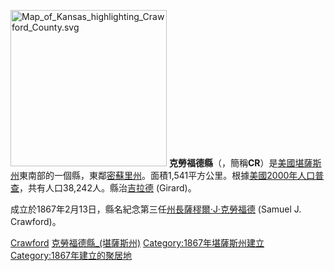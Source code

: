 {{noteTA
|T=zh-hans:克劳福德县 (堪萨斯州);zh-hk:克勞福德縣 (堪薩斯州);zh-tw:克勞福德郡 (堪薩斯州);
}}

{{Otheruses|克勞福德縣|subject=美國堪薩斯州的一個縣|other=同名的縣}}
[[File:Map_of_Kansas_highlighting_Crawford_County.svg|250px]]
'''克勞福德縣'''（{{lang-en|Crawford County}}，簡稱'''CR'''）是[[美國|美國]][[堪薩斯州|堪薩斯州]]東南部的一個縣，東鄰[[密蘇里州|密蘇里州]]。面積1,541平方公里。根據[[美國2000年人口普查|美國2000年人口普查]]，共有人口38,242人。縣治[[吉拉德_(堪薩斯州)|吉拉德]] (Girard)。

成立於1867年2月13日，縣名紀念第三任[[堪薩斯州州長|州長]][[薩穋爾·J·克勞福德|薩穋爾·J·克勞福德]] (Samuel J. Crawford)。

{{克勞福德縣 (堪薩斯州)}}

[[Category:堪萨斯州行政区划|Crawford]]
[[Category:克勞福德縣_(堪薩斯州)|]]
[[Category:1867年堪薩斯州建立|Category:1867年堪薩斯州建立]]
[[Category:1867年建立的聚居地|Category:1867年建立的聚居地]]